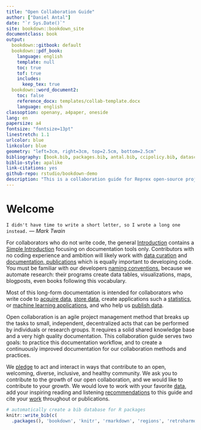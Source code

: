```yaml
--- 
title: "Open Collaboration Guide"
author: ["Daniel Antal"]
date: "`r Sys.Date()`"
site: bookdown::bookdown_site
documentclass: book
output: 
  bookdown::gitbook: default
  bookdown::pdf_book:
    language: english
    template: null
    toc: true
    tof: true
    includes:
      keep_tex: true
  bookdown::word_document2:
    toc: false
    reference_docx: templates/collab-template.docx
    language: english
classoption: openany, a4paper, oneside
lang: en
papersize: a4
fontsize: "fontsize=13pt"
linestretch: 1.1
urlcolor: blue
linkcolor: blue
geometry: "left=3cm, right=3cm, top=2.5cm, bottom=2.5cm"
bibliography: [book.bib, packages.bib, antal.bib, ccipolicy.bib, datascience.bib]
biblio-style: apalike
link-citations: yes
github-repo: rstudio/bookdown-demo
description: "This is a collaboration guide for Reprex open-source projects."
---
```


# Welcome {-}

`I didn't have time to write a short letter, so I wrote a long one instead.` — *Mark Twain* 

For collaborators who do not write code, the general [Introduction](#intro) contains  a [Simple Introduction](#simple-intro) focusing on documentation tools only. Contributors with no coding experience and ambition will likely work with [data curation](#data-curation) and [documentation,  publications](#documentation) which is equally important to developing code. You must be familiar with our developers [naming conventions](#naming-conventions), because we automate research: their programs create data tables, visualizations, maps, blogposts, even books following this vocabulary.

Most of this long-form documentation is intended for collaborators who write code to [acquire data](#acquisition), [store data](#data-storage), create applications such a [statistics](#statistical-software), or [machine learning applications](#machine-learning), and who help us [publish data](#data-release).

Open collaboration is an agile project management method that breaks up the tasks to small, independent, decentralized acts that can be performed by individuals or research groups.  It requires a solid shared knowledge base and a very high quality documentation. This collaboration guide serves two goals: to practice this documentation workflow, and to create a continuously improved documentation for our collaboration methods and practices.

We [pledge](#pledge) to act and interact in ways that contribute to an open, welcoming, diverse, inclusive, and healthy community. We ask you to contribute to the growth of our open collaboration, and we would like to contribute to your growth. We would love to work with your favorite [data](#data-curation), add your inspiring reading and listening [recommendations](#inspiration) to this guide and cite your [work](#bibliography) throughout or publications.

```r
# automatically create a bib database for R packages
knitr::write_bib(c(
  .packages(), 'bookdown', 'knitr', 'rmarkdown', 'regions', 'retroharmonize', 'iotables'), 'packages.bib')
```
